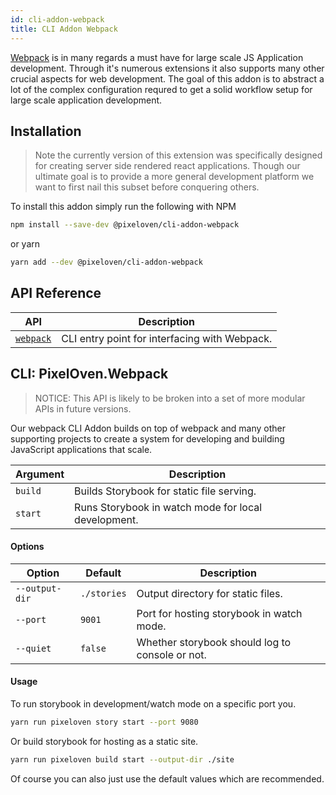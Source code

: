 ```yaml
---
id: cli-addon-webpack
title: CLI Addon Webpack
---
```


[Webpack](https://webpack.js.org/) is in many regards a must have for large scale JS Application development. Through it's numerous extensions it also supports many other crucial aspects for web development. The goal of this addon is to abstract a lot of the complex configuration requred to get a solid workflow setup for large scale application development.

## Installation
>Note the currently version of this extension was specifically designed for creating server side rendered react applications. Though our ultimate goal is to provide a more general development platform we want to first nail this subset before conquering others.

To install this addon simply run the following with NPM
```bash
npm install --save-dev @pixeloven/cli-addon-webpack
```
or yarn
```bash
yarn add --dev @pixeloven/cli-addon-webpack
```

## API Reference
|API|Description|
|---|---|
|[`webpack`](#cli-pixelovenwebpack)| CLI entry point for interfacing with Webpack. |

## CLI: PixelOven.Webpack
>NOTICE: This API is likely to be broken into a set of more modular APIs in future versions.

Our webpack CLI Addon builds on top of webpack and many other supporting projects to create a system for developing and building JavaScript applications that scale. 

|Argument|Description|
|---|---|
|`build`| Builds Storybook for static file serving. |
|`start`| Runs Storybook in watch mode for local development. |

#### Options
|Option|Default|Description|
|---|---|---|
|`--output-dir`| `./stories` | Output directory for static files. |
|`--port`| `9001` | Port for hosting storybook in watch mode. |
|`--quiet`| `false` | Whether storybook should log to console or not. |

#### Usage
To run storybook in development/watch mode on a specific port you.
```bash
yarn run pixeloven story start --port 9080
```
Or build storybook for hosting as a static site.
```bash
yarn run pixeloven build start --output-dir ./site
```
Of course you can also just use the default values which are recommended.
